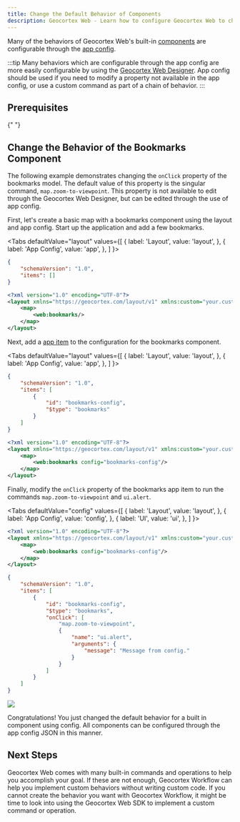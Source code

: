 ```yaml
---
title: Change the Default Behavior of Components
description: Geocortex Web - Learn how to configure Geocortex Web to change default application behavior
---
```



Many of the behaviors of Geocortex Web's built-in [components](sdk-components-overview.mdx) are configurable through the [app config](concepts-app-config.mdx).

:::tip
Many behaviors which are configurable through the app config are more easily configurable by using the [Geocortex Web Designer](https://apps.geocortex.com/webviewer/designer/). App config should be used if you need to modify a property not available in the app config, or use a custom command as part of a chain of behavior.
:::

## Prerequisites

<PrereqsLayoutConfigSnippet />{" "}

## Change the Behavior of the Bookmarks Component

The following example demonstrates changing the `onClick` property of the bookmarks model. The default value of this property is the singular command, `map.zoom-to-viewpoint`. This property is not available to edit through the Geocortex Web Designer, but can be edited through the use of app config.

First, let's create a basic map with a bookmarks component using the layout and app config. Start up the application and add a few bookmarks.

<Tabs
  defaultValue="layout"
  values={[
    { label: 'Layout', value: 'layout', },
    { label: 'App Config', value: 'app', },
  ]
}>
<TabItem value="app">

```json title="app/app.json"
{
    "schemaVersion": "1.0",
    "items": []
}
```

</TabItem>
<TabItem value="layout">

```xml title="app/layout.xml"
<?xml version="1.0" encoding="UTF-8"?>
<layout xmlns="https://geocortex.com/layout/v1" xmlns:custom="your.custom.namespace" xmlns:web="https://geocortex.com/layout/web/v1">
    <map>
        <web:bookmarks/>
    </map>
</layout>
```

</TabItem>
</Tabs>

Next, add a [app item](concepts-app-config.mdx#anatomy-of-an-app-config) to the configuration for the bookmarks component.

<Tabs
  defaultValue="layout"
  values={[
    { label: 'Layout', value: 'layout', },
    { label: 'App Config', value: 'app', },
  ]
}>
<TabItem value="app">

```json title="app/app.json"
{
    "schemaVersion": "1.0",
    "items": [
        {
            "id": "bookmarks-config",
            "$type": "bookmarks"
        }
    ]
}
```

</TabItem>
<TabItem value="layout">

```xml title="app/layout.xml"
<?xml version="1.0" encoding="UTF-8"?>
<layout xmlns="https://geocortex.com/layout/v1" xmlns:custom="your.custom.namespace" xmlns:web="https://geocortex.com/layout/web/v1">
    <map>
        <web:bookmarks config="bookmarks-config"/>
    </map>
</layout>
```

</TabItem>
</Tabs>

Finally, modify the `onClick` property of the bookmarks app item to run the commands `map.zoom-to-viewpoint` and `ui.alert`.

<Tabs
  defaultValue="config"
  values={[
    { label: 'Layout', value: 'layout', },
    { label: 'App Config', value: 'config', },
    { label: 'UI', value: 'ui', },
  ]
}>
<TabItem value="layout">

```xml title="app/layout.xml"
<?xml version="1.0" encoding="UTF-8"?>
<layout xmlns="https://geocortex.com/layout/v1" xmlns:custom="your.custom.namespace" xmlns:web="https://geocortex.com/layout/web/v1">
    <map>
        <web:bookmarks config="bookmarks-config"/>
    </map>
</layout>
```

</TabItem>
<TabItem value="config">

```json title="app/app.json"
{
    "schemaVersion": "1.0",
    "items": [
        {
            "id": "bookmarks-config",
            "$type": "bookmarks",
            "onClick": [
                "map.zoom-to-viewpoint",
                {
                    "name": "ui.alert",
                    "arguments": {
                        "message": "Message from config."
                    }
                }
            ]
        }
    ]
}
```

</TabItem>
<TabItem value="ui">
<img src={useBaseUrl("img/web-customize-bookmarks-component.png")}/>
</TabItem>
</Tabs>

Congratulations! You just changed the default behavior for a built in component using config. All components can be configured through the app config JSON in this manner.

## Next Steps

Geocortex Web comes with many built-in commands and operations to help you accomplish your goal. If these are not enough, Geocortex Workflow can help you implement custom behaviors without writing custom code. If you cannot create the behavior you want with Geocortex Workflow, it might be time to look into using the Geocortex Web SDK to implement a custom command or operation.

<UseCaseContainer>
    <UseCaseCard
        title="Commands and Operations Reference"
        description="Check out the available commands and operations"
        link="api-commands-operations-events"
    />
    <UseCaseCard
        title="Run a Workflow using a Command and App Config"
        description="Configure a workflow to run on map initialization using app config"
        link="usecases-run-workflow-app-config"
    />
    <UseCaseCard
        title="Change Geocortex Web's Default Map Click Behavior"
        description="Learn how to Geocortex Workflow to override Geocortex Web's default map click behavior"
        link="usecases-change-default-map-click-behavior"
    />
    <UseCaseCard
        title="Implement Custom Command/Operation"
        description="Implement a custom Command/Operation with the Geocortex Web SDK"
        link="usecases-implement-command-operation"
    />
</UseCaseContainer>
